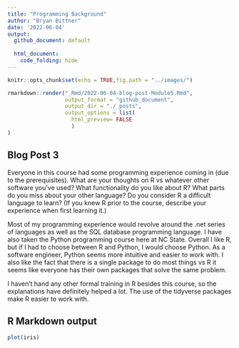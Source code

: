 ```yaml
---
title: "Programming Background"
author: "Bryan Bittner"
date: '2022-06-04'
output: 
  github_document: default
   
  html_document:
    code_folding: hide
---
```


```r
knitr::opts_chunk$set(echo = TRUE,fig.path = "../images/")
```

```r
rmarkdown::render("_Rmd/2022-06-04-blog-post-Module5.Rmd", 
                  output_format = "github_document",
                  output_dir = "./_posts",
                  output_options = list(
                    html_preview= FALSE
                    )
)
```

## Blog Post 3

Everyone in this course had some programming experience coming in (due to the prerequisites).  What are your thoughts on R vs whatever other software you've used? What functionality do you like about R?  What parts do you miss about your other language?  Do you consider R a difficult language to learn? (If you knew R prior to the course, describe your experience when first learning it.)

Most of my programming experience would revolve around the .net series of languages as well as the SQL database programming language. I have also taken the Python programming course here at NC State. Overall I like R, but if I had to choose between R and Python, I would choose Python. As a software engineer, Python seems more intuitive and easier to work with. I also like the fact that there is a single package to do most things vs R it seems like everyone has their own packages that solve the same problem. 

I haven't hand any other formal training in R besides this course, so the explanations have definitely helped a lot. The use of the tidyverse packages make R easier to work with.

## R Markdown output

```r
plot(iris)
```

